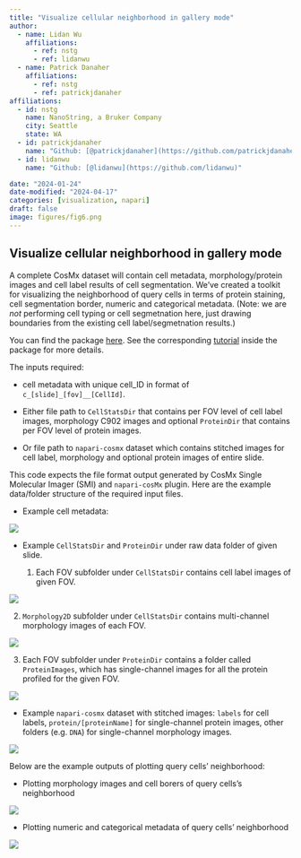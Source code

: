 ```yaml
---
title: "Visualize cellular neighborhood in gallery mode"
author:
  - name: Lidan Wu
    affiliations: 
      - ref: nstg
      - ref: lidanwu
  - name: Patrick Danaher
    affiliations:
      - ref: nstg
      - ref: patrickjdanaher
affiliations:
  - id: nstg
    name: NanoString, a Bruker Company
    city: Seattle
    state: WA
  - id: patrickjdanaher
    name: "Github: [@patrickjdanaher](https://github.com/patrickjdanaher)"
  - id: lidanwu
    name: "Github: [@lidanwu](https://github.com/lidanwu)"

date: "2024-01-24"
date-modified: "2024-04-17"
categories: [visualization, napari]
draft: false
image: figures/fig6.png
---
```


## Visualize cellular neighborhood in gallery mode

A complete CosMx dataset will contain cell metadata, morphology/protein images and cell label results of cell segmentation. 
We've created a toolkit for visualizing the neighborhood of query cells in terms of protein staining, cell segmentation border, numeric and categorical metadata. (Note: we are *not* performing cell typing or cell segmetnation here, just drawing boundaries from the existing cell label/segmetnation results.)

You can find the package [here](https://github.com/Nanostring-Biostats/CosMx-Analysis-Scratch-Space/tree/Main/_code/NeighVizGallery){target="_blank"}. See the corresponding [tutorial](https://github.com/Nanostring-Biostats/CosMx-Analysis-Scratch-Space/blob/Main/_code/NeighVizGallery/vignettes/tutorial.R){target="_blank"} inside the package for more details. 

The inputs required:

- cell metadata with unique cell_ID in format of `c_[slide]_[fov]__[CellId]`.

- Either file path to `CellStatsDir` that contains per FOV level of cell label images, morphology C902 images and optional `ProteinDir` that contains per FOV level of protein images. 

- Or file path to `napari-cosmx` dataset which contains stitched images for cell label, morphology and optional protein images of entire slide.


This code expects the file format output generated by CosMx Single Molecular Imager (SMI) and `napari-cosMx` plugin. Here are the example data/folder structure of the required input files. 

- Example cell metadata:

![](figures/fig1.png)
  

- Example `CellStatsDir` and `ProteinDir` under raw data folder of given slide. 

  1. Each FOV subfolder under `CellStatsDir` contains cell label images of given FOV. 
  
![](figures/fig2.png)

  
  2. `Morphology2D` subfolder under `CellStatsDir` contains multi-channel morphology images of each FOV.  
  
![](figures/fig3.png)
  
  
  3. Each FOV subfolder under `ProteinDir` contains a folder called `ProteinImages`, which has single-channel images for all the protein profiled for the given FOV. 
  
![](figures/fig4.png)


- Example `napari-cosmx` dataset with stitched images: `labels` for cell labels, `protein/[proteinName]` for single-channel protein images, other folders (e.g. `DNA`) for single-channel morphology images. 

![](figures/fig5.png)

Below are the example outputs of plotting query cells' neighborhood: 

  - Plotting morphology images and cell borers of query cells's neighborhood 
  
![](figures/fig6.png)

  - Plotting numeric and categorical metadata of query cells' neighborhood
  
![](figures/fig7.png)


